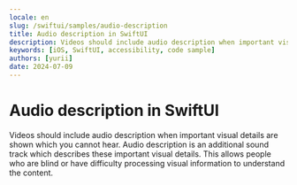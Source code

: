 ```yaml
---
locale: en
slug: /swiftui/samples/audio-description
title: Audio description in SwiftUI
description: Videos should include audio description when important visual details are shown which you cannot hear.
keywords: [iOS, SwiftUI, accessibility, code sample]
authors: [yurii]
date: 2024-07-09
---
```


# Audio description in SwiftUI

Videos should include audio description when important visual details are shown which you cannot hear. Audio description is an additional sound track which describes these important visual details. This allows people who are blind or have difficulty processing visual information to understand the content.

<CodeSample id="media-audio-description" framework="swiftui" locale="en"/>
